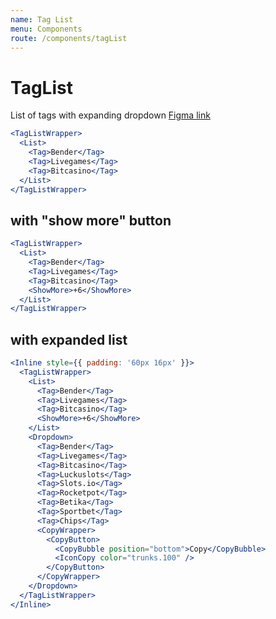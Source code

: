 ```yaml
---
name: Tag List
menu: Components
route: /components/tagList
---
```


# TagList

List of tags with expanding dropdown
[Figma link](https://www.figma.com/file/rQDkupIZuIlueXNMoYObjt/Hub88---Templates?node-id=2017%3A0)

```jsx react-live
<TagListWrapper>
  <List>
    <Tag>Bender</Tag>
    <Tag>Livegames</Tag>
    <Tag>Bitcasino</Tag>
  </List>
</TagListWrapper>
```

## with "show more" button

```jsx react-live
<TagListWrapper>
  <List>
    <Tag>Bender</Tag>
    <Tag>Livegames</Tag>
    <Tag>Bitcasino</Tag>
    <ShowMore>+6</ShowMore>
  </List>
</TagListWrapper>
```

## with expanded list

```jsx react-live
<Inline style={{ padding: '60px 16px' }}>
  <TagListWrapper>
    <List>
      <Tag>Bender</Tag>
      <Tag>Livegames</Tag>
      <Tag>Bitcasino</Tag>
      <ShowMore>+6</ShowMore>
    </List>
    <Dropdown>
      <Tag>Bender</Tag>
      <Tag>Livegames</Tag>
      <Tag>Bitcasino</Tag>
      <Tag>Luckuslots</Tag>
      <Tag>Slots.io</Tag>
      <Tag>Rocketpot</Tag>
      <Tag>Betika</Tag>
      <Tag>Sportbet</Tag>
      <Tag>Chips</Tag>
      <CopyWrapper>
        <CopyButton>
          <CopyBubble position="bottom">Copy</CopyBubble>
          <IconCopy color="trunks.100" />
        </CopyButton>
      </CopyWrapper>
    </Dropdown>
  </TagListWrapper>
</Inline>
```
